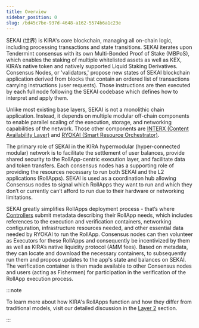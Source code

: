 ```yaml
---
title: Overview
sidebar_position: 0
slug: /bd45c7be-937d-4648-a162-5574b6a1c23e
---
```





SEKAI (世界) is KIRA's core blockchain, managing all on-chain logic, including processing transactions and state transitions. SEKAI iterates upon Tendermint consensus with its own Multi-Bonded Proof of Stake (MBPoS), which enables the staking of multiple whitelisted assets as well as KEX, KIRA’s native token and natively supported Liquid Staking Derivatives. Consensus Nodes, or 'validators,' propose new states of SEKAI blockchain application derived from blocks that contain an ordered list of transactions carrying instructions (user requests). Those instructions are then executed by each full node following the SEKAI codebase which defines how to interpret and apply them.


Unlike most existing base layers, SEKAI is not a monolithic chain application. Instead, it depends on multiple modular off-chain components to enable parallel scaling of the execution, storage, and networking capabilities of the network. Those other components are [INTERX (Content Availability Layer)](/learn/f15d196e-9520-446e-918f-7f324ce286fe) and [RYOKAI (Smart Resource Orchestrator)](/learn/2ac3bfb7-478c-4207-a290-051d9fa6124f).


The primary role of SEKAI in the KIRA hypermodular (hyper-connected modular) network is to facilitate the settlement of user balances, provide shared security to the RollApp-centric execution layer, and facilitate data and token transfers. Each consensus nodes has a supporting role of providing the resources necessary to run both SEKAI and the L2 applications (RollApps). SEKAI is used as a coordination hub allowing Consensus nodes to signal which RollApps they want to run and which they don’t or currently can’t afford to run due to their hardware or networking limitations.


SEKAI greatly simplifies RollApps deployment process - that’s where [Controllers](/learn/22c36797-10c8-40e4-9457-d8f1b6b4563b#eb32e36246ef424186f9f01f7f527741) submit metadata describing their RollApp needs, which includes references to the execution and verification containers, networking configuration, infrastructure resources needed, and other essential data needed by RYOKAI to run the RollApp. Consensus nodes can then volunteer as Executors for these RollApps and consequently be incentivized by them as well as KIRA’s native liquidity protocol (AMM fees). Based on metadata, they can locate and download the necessary containers, to subsequently run them and propose updates to the app's state and balances on SEKAI. The verification container is then made available to other Consensus nodes and users (acting as Fishermen) for participation in the verification of the RollApp execution process.


:::note

To learn more about how KIRA's RollApps function and how they differ from traditional models, visit our detailed discussion in the [Layer 2](/learn/9a5aaea6-1b50-41fe-9c54-cd035a26d0a5) section.

:::




